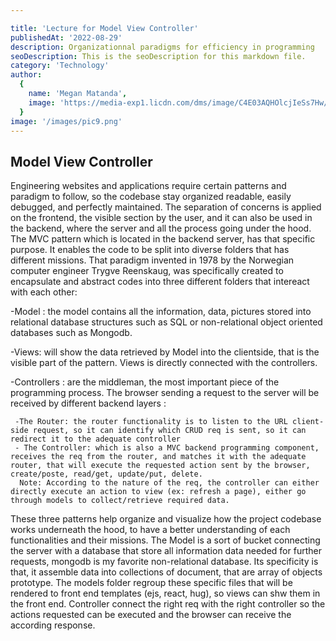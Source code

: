 ```yaml
---

title: 'Lecture for Model View Controller'
publishedAt: '2022-08-29'
description: Organizationnal paradigms for efficiency in programming
seoDescription: This is the seoDescription for this markdown file.
category: 'Technology'
author:
  {
    name: 'Megan Matanda',
    image: 'https://media-exp1.licdn.com/dms/image/C4E03AQHOlcjIeSs7Hw/profile-displayphoto-shrink_200_200/0/1656079264419?e=1665014400&v=beta&t=iqNsDEnusO-SGUDunM-TC5ZJcMGGMq6Yn_xWwOVYXvE',
  }
image: '/images/pic9.png'
---
```


## Model View Controller

Engineering websites and applications require certain patterns and  paradigm to follow, so the codebase stay organized readable, easily debugged, and perfectly maintained.
The separation of concerns is applied on the frontend, the visible section by the user, and it can also be used in the backend, where the server and all the process going under the hood.
The MVC pattern which is located in the backend server, has that specific purpose. It enables the code to be split into diverse folders that has different missions.
That paradigm invented in 1978 by the Norwegian computer engineer Trygve Reenskaug, was specifically created to encapsulate and abstract codes into three different folders that intereact with each other:

-Model : the model contains all the information, data, pictures stored into relational database structures such as SQL or non-relational object oriented databases such as Mongodb.

-Views: will show the data retrieved by Model into the clientside, that is the visible part of the pattern. Views is directly connected with the controllers.

-Controllers : are the middleman, the most important piece of the programming process. The browser sending a request to the server will be received by different backend layers :

     -The Router: the router functionality is to listen to the URL client-side request, so it can identify which CRUD req is sent, so it can redirect it to the adequate controller
     - The Controller: which is also a MVC backend programming component, receives the req from the router, and matches it with the adequate router, that will execute the requested action sent by the browser, create/poste, read/get, update/put, delete.
      Note: According to the nature of the req, the controller can either directly execute an action to view (ex: refresh a page), either go through models to collect/retrieve required data.

These three patterns help organize and visualize how the project codebase works underneath the hood, to have a better understanding of each functionalities and their missions. The Model is a sort of bucket connecting the server with a database that store all information data needed for further requests, mongodb is my favorite non-relational database. 
Its specificity is that, it assemble data into collections of document, that are array of objects prototype. The models folder regroup these specific files that will be rendered to front end templates (ejs, react, hug), so views can shw them in the front end. Controller connect the right req with the right controller so the actions requested can be executed and the browser can receive the  according response.